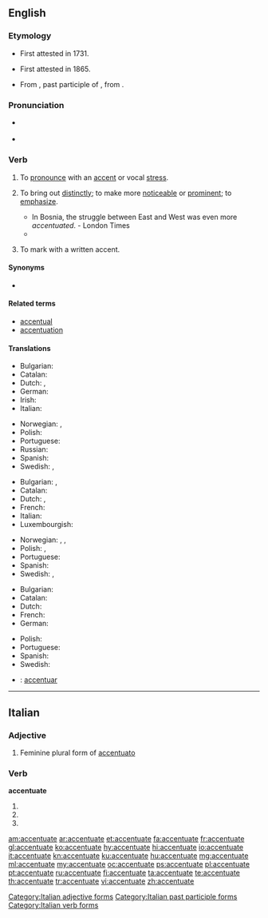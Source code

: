 ==English==
{{was wotd|2008|January|17}}

===Etymology===
* First attested in 1731.
* {{sense|emphasize}} First attested in 1865.
* From {{etyl|ML.|en}} {{m|la|accentuātus}}, past participle of {{m|la|accentuāre}}, from {{term|accentus|lang=la}}.

===Pronunciation===
* {{a|RP|US}} {{IPA|/əkˈsen.tʃu.eɪt/|/æk.ˈsen.tʃu.ˌeɪt/|lang=en}}
* {{audio|en-us-accentuate.ogg|Audio (US)|lang=en}}

===Verb===
{{en-verb|accentuat|ing}}

# {{context|transitive|lang=en}} To [[pronounce]] with an [[accent]] or vocal [[stress]].
# {{context|transitive|lang=en}} To bring out [[distinctly]]; to make more [[noticeable]] or [[prominent]]; to [[emphasize]].
#* In Bosnia, the struggle between East and West was even more ''accentuated''. - London Times
#* {{quote-book|year=1913|author=[[w:Robert Barr (writer)|Robert Barr]]
|title=Lord Stranleigh Abroad
|chapter=5|url=http://openlibrary.org/works/OL1796924W
|passage=These were business hours, and a feeling of loneliness crept over him, perhaps germinated by his sight of the illustrated papers, and '''accentuated''' by an attempted perusal of them.}}
# {{context|transitive|lang=en}} To mark with a written accent.

====Synonyms====
* {{l/en|betone}}

====Related terms====
* [[accentual]]
* [[accentuation]]

====Translations====
{{trans-top|to pronounce with an accent}}
* Bulgarian: {{t+|bg|акцентувам}}
* Catalan: {{t+|ca|accentuar}}
* Dutch: {{t+|nl|beklemtonen}}, {{t+|nl|accentueren}}
* German: {{t+|de|akzentuieren}}
* Irish: {{t|ga|aiceannaigh}}
* Italian: {{t+|it|accentuare}}
{{trans-mid}}
* Norwegian: {{t+|no|aksentuere}}, {{t|no|betone}}
* Polish: {{t+|pl|akcentować}}
* Portuguese: {{t+|pt|acentuar}}
* Russian: {{t+|ru|акцентировать}}
* Spanish: {{t+|es|acentuar}}
* Swedish: {{t+|sv|accentuera}}, {{t+|sv|betona}}
{{trans-bottom}}

{{trans-top|to bring out distinctly}}
* Bulgarian: {{t+|bg|подчертавам}}, {{t+|bg|акцентирам}}
* Catalan: {{t+|ca|accentuar}}
* Dutch: {{t+|nl|benadrukken}}, {{t+|nl|beklemtonen}}
* French: {{t+|fr|accentuer}}
* Italian: {{t+|it|accentuare}}
* Luxembourgish: {{t|lb|accentuéieren}}
{{trans-mid}}
* Norwegian: {{t+|no|aksentuere}}, {{t|no|betone}}, {{t|no|framheve}}
* Polish: {{t+|pl|akcentować}}, {{t|pl|uwypuklić}}
* Portuguese: {{t+|pt|acentuar}}
* Spanish: {{t+|es|acentuar}}
* Swedish: {{t+|sv|accentuera}}, {{t+|sv|betona}}
{{trans-bottom}}

{{trans-top|to mark with a written accent}}
* Bulgarian: {{t|bg|поставям ударение}}
* Catalan: {{t+|ca|accentuar}}
* Dutch: {{t+|nl|beklemtonen}}
* French: {{t+|fr|accentuer}}
* German: {{t+|de|hervorheben}}
{{trans-mid}}
* Polish: {{t+|pl|akcentować}}
* Portuguese: {{t+|pt|acentuar}}
* Spanish: {{t+|es|acentuar}}
* Swedish: {{t+|sv|accentuera}}
{{trans-bottom}}

{{checktrans-top}}
* {{ttbc|ia}}: [[accentuar]]

----
{{checktrans-bottom}}

==Italian==

===Adjective===
{{head|it}} {{g|f}}

# Feminine plural form of [[accentuato]]

===Verb===
'''accentuate'''

# {{conjugation of|accentuare||2|p|pres|ind|lang=it}}
# {{conjugation of|accentuare||2|p|imp|lang=it}}
# {{feminine plural of|accentuato|lang=it}}

[[Category:Italian adjective forms]]
[[Category:Italian past participle forms]]
[[Category:Italian verb forms]]

[[am:accentuate]]
[[ar:accentuate]]
[[et:accentuate]]
[[fa:accentuate]]
[[fr:accentuate]]
[[gl:accentuate]]
[[ko:accentuate]]
[[hy:accentuate]]
[[hi:accentuate]]
[[io:accentuate]]
[[it:accentuate]]
[[kn:accentuate]]
[[ku:accentuate]]
[[hu:accentuate]]
[[mg:accentuate]]
[[ml:accentuate]]
[[my:accentuate]]
[[oc:accentuate]]
[[ps:accentuate]]
[[pl:accentuate]]
[[pt:accentuate]]
[[ru:accentuate]]
[[fi:accentuate]]
[[ta:accentuate]]
[[te:accentuate]]
[[th:accentuate]]
[[tr:accentuate]]
[[vi:accentuate]]
[[zh:accentuate]]